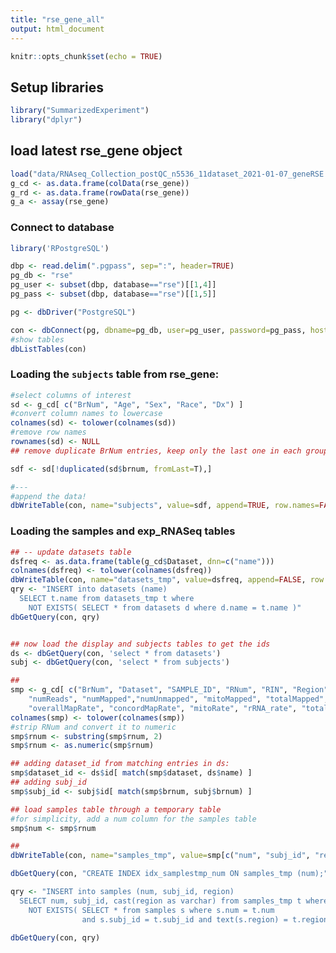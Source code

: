 ---
title: "rse_gene_all"
output: html_document
---

```{r setup, include=FALSE}
knitr::opts_chunk$set(echo = TRUE)
```

## Setup libraries

```{r}
library("SummarizedExperiment")
library("dplyr")
```

## load latest rse_gene object

```{r}
load("data/RNAseq_Collection_postQC_n5536_11dataset_2021-01-07_geneRSE.Rdata")
g_cd <- as.data.frame(colData(rse_gene))
g_rd <- as.data.frame(rowData(rse_gene))
g_a <- assay(rse_gene)
```


### Connect to database

```{r}
library('RPostgreSQL')

dbp <- read.delim(".pgpass", sep=":", header=TRUE)
pg_db <- "rse"
pg_user <- subset(dbp, database=="rse")[[1,4]]
pg_pass <- subset(dbp, database=="rse")[[1,5]]

pg <- dbDriver("PostgreSQL")

con <- dbConnect(pg, dbname=pg_db, user=pg_user, password=pg_pass, host="gdebsrv")
#show tables
dbListTables(con)
```
### Loading the `subjects` table from rse_gene:

```{r}
#select columns of interest
sd <- g_cd[ c("BrNum", "Age", "Sex", "Race", "Dx") ]
#convert column names to lowercase
colnames(sd) <- tolower(colnames(sd))
#remove row names
rownames(sd) <- NULL
## remove duplicate BrNum entries, keep only the last one in each group

sdf <- sd[!duplicated(sd$brnum, fromLast=T),]

#---
#append the data!
dbWriteTable(con, name="subjects", value=sdf, append=TRUE, row.names=FALSE)

```
### Loading the samples and exp_RNASeq tables
```{r}
## -- update datasets table
dsfreq <- as.data.frame(table(g_cd$Dataset, dnn=c("name")))
colnames(dsfreq) <- tolower(colnames(dsfreq))
dbWriteTable(con, name="datasets_tmp", value=dsfreq, append=FALSE, row.names=FALSE, temporary=T)
qry <- "INSERT into datasets (name)
  SELECT t.name from datasets_tmp t where 
    NOT EXISTS( SELECT * from datasets d where d.name = t.name )"
dbGetQuery(con, qry)


## now load the display and subjects tables to get the ids
ds <- dbGetQuery(con, 'select * from datasets')
subj <- dbGetQuery(con, 'select * from subjects')

##
smp <- g_cd[ c("BrNum", "Dataset", "SAMPLE_ID", "RNum", "RIN", "Region", 
    "numReads", "numMapped","numUnmapped", "mitoMapped", "totalMapped",
    "overallMapRate", "concordMapRate", "mitoRate", "rRNA_rate", "totalAssignedGene", "bamFile") ]
colnames(smp) <- tolower(colnames(smp))
#strip RNum and convert it to numeric
smp$rnum <- substring(smp$rnum, 2)
smp$rnum <- as.numeric(smp$rnum)

## adding dataset_id from matching entries in ds:
smp$dataset_id <- ds$id[ match(smp$dataset, ds$name) ]
## adding subj_id
smp$subj_id <- subj$id[ match(smp$brnum, subj$brnum) ]

## load samples table through a temporary table
#for simplicity, add a num column for the samples table
smp$num <- smp$rnum

## 
dbWriteTable(con, name="samples_tmp", value=smp[c("num", "subj_id", "region")], append=FALSE, row.names=FALSE, temporary=T)

dbGetQuery(con, "CREATE INDEX idx_samplestmp_num ON samples_tmp (num);")

qry <- "INSERT into samples (num, subj_id, region)
  SELECT num, subj_id, cast(region as varchar) from samples_tmp t where 
    NOT EXISTS( SELECT * from samples s where s.num = t.num 
                and s.subj_id = t.subj_id and text(s.region) = t.region)"

dbGetQuery(con, qry)

```


